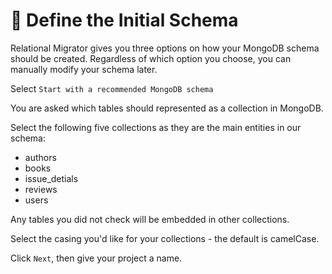 
# 👐 Define the Initial Schema

Relational Migrator gives you three options on how your MongoDB schema should be created. Regardless of which option you choose, you can manually modify your schema later. 

Select `Start with a recommended MongoDB schema`

You are asked which tables should represented as a collection in MongoDB. 

Select the following five collections as they are the main entities in our schema:

- authors
- books
- issue_detials
- reviews
- users

Any tables you did not check will be embedded in other collections. 

<Screenshot url="https://www.mongodb.com/products/tools/relational-migrator" src="img/80-image-001.png" alt="Screenshot of the connect modal" />

Select the casing you'd like for your collections - the default is camelCase.

Click `Next`, then give your project a name. 